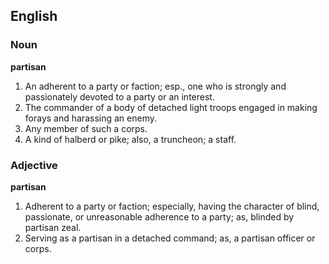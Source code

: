 ==English==

===Noun===

'''partisan'''

#An adherent to a party or faction; esp., one who is strongly and passionately devoted to a party or an interest.
#The commander of a body of detached light troops engaged in making forays and harassing an enemy.
#Any member of such a corps.
#A kind of halberd or pike; also, a truncheon; a staff.

===Adjective===

'''partisan'''

#Adherent to a party or faction; especially, having the character of blind, passionate, or unreasonable adherence to a party; as, blinded by partisan zeal.
#Serving as a partisan in a detached command; as, a partisan officer or corps.